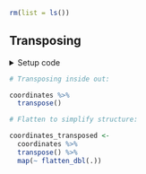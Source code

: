 ```r
rm(list = ls())
```


## Transposing

<details><summary>Setup code</summary>
```r
### Transposing

```
```r
library(tidyverse)
library(here)

komoot <- readRDS(here("data/komoot.rds"))

komoot_content <-
  komoot %>%
  pull(content)

coordinates <-
  komoot_content %>%
  map(list("features", 1, "geometry", "coordinates"))
```
</details>


```r
# Transposing inside out:
```
```r
coordinates %>%
  transpose()
```


```r
# Flatten to simplify structure:
```
```r
coordinates_transposed <-
  coordinates %>%
  transpose() %>%
  map(~ flatten_dbl(.))
```
